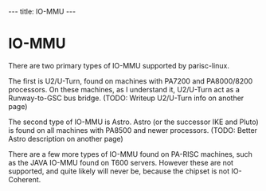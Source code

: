 ---
title: IO-MMU
---

= IO-MMU =

There are two primary types of IO-MMU supported by parisc-linux. 

The first is U2/U-Turn, found on machines with PA7200 and PA8000/8200 processors. On these machines, as I understand it, U2/U-Turn act as a Runway-to-GSC bus bridge. (TODO: Writeup U2/U-Turn info on another page)

The second type of IO-MMU is Astro. Astro (or the successor IKE and Pluto) is found on all machines with PA8500 and newer processors. (TODO: Better Astro description on another page)

There are a few more types of IO-MMU found on PA-RISC machines, such as the JAVA IO-MMU found on T600 servers. However these are not supported, and quite likely will never be, because the chipset is not IO-Coherent.